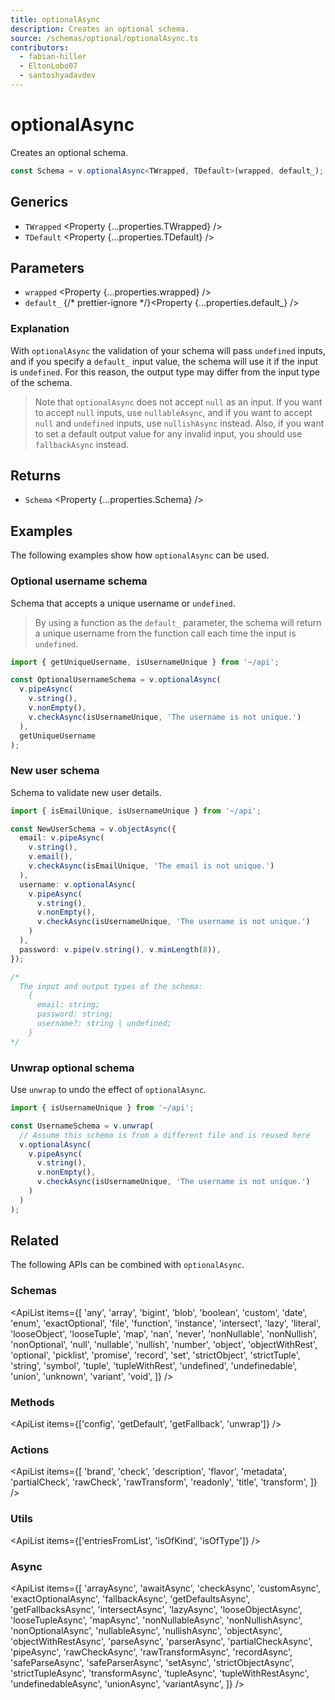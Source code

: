 ```yaml
---
title: optionalAsync
description: Creates an optional schema.
source: /schemas/optional/optionalAsync.ts
contributors:
  - fabian-hiller
  - EltonLobo07
  - santoshyadavdev
---
```



# optionalAsync

Creates an optional schema.

```ts
const Schema = v.optionalAsync<TWrapped, TDefault>(wrapped, default_);
```

## Generics

- `TWrapped` <Property {...properties.TWrapped} />
- `TDefault` <Property {...properties.TDefault} />

## Parameters

- `wrapped` <Property {...properties.wrapped} />
- `default_` {/* prettier-ignore */}<Property {...properties.default_} />

### Explanation

With `optionalAsync` the validation of your schema will pass `undefined` inputs, and if you specify a `default_` input value, the schema will use it if the input is `undefined`. For this reason, the output type may differ from the input type of the schema.

> Note that `optionalAsync` does not accept `null` as an input. If you want to accept `null` inputs, use <Link href="../nullableAsync/">`nullableAsync`</Link>, and if you want to accept `null` and `undefined` inputs, use <Link href="../nullishAsync/">`nullishAsync`</Link> instead. Also, if you want to set a default output value for any invalid input, you should use <Link href="../fallbackAsync/">`fallbackAsync`</Link> instead.

## Returns

- `Schema` <Property {...properties.Schema} />

## Examples

The following examples show how `optionalAsync` can be used.

### Optional username schema

Schema that accepts a unique username or `undefined`.

> By using a function as the `default_` parameter, the schema will return a unique username from the function call each time the input is `undefined`.

```ts
import { getUniqueUsername, isUsernameUnique } from '~/api';

const OptionalUsernameSchema = v.optionalAsync(
  v.pipeAsync(
    v.string(),
    v.nonEmpty(),
    v.checkAsync(isUsernameUnique, 'The username is not unique.')
  ),
  getUniqueUsername
);
```

### New user schema

Schema to validate new user details.

```ts
import { isEmailUnique, isUsernameUnique } from '~/api';

const NewUserSchema = v.objectAsync({
  email: v.pipeAsync(
    v.string(),
    v.email(),
    v.checkAsync(isEmailUnique, 'The email is not unique.')
  ),
  username: v.optionalAsync(
    v.pipeAsync(
      v.string(),
      v.nonEmpty(),
      v.checkAsync(isUsernameUnique, 'The username is not unique.')
    )
  ),
  password: v.pipe(v.string(), v.minLength(8)),
});

/*
  The input and output types of the schema:
    {
      email: string;
      password: string;
      username?: string | undefined;
    }
*/
```

### Unwrap optional schema

Use <Link href="../unwrap/">`unwrap`</Link> to undo the effect of `optionalAsync`.

```ts
import { isUsernameUnique } from '~/api';

const UsernameSchema = v.unwrap(
  // Assume this schema is from a different file and is reused here
  v.optionalAsync(
    v.pipeAsync(
      v.string(),
      v.nonEmpty(),
      v.checkAsync(isUsernameUnique, 'The username is not unique.')
    )
  )
);
```

## Related

The following APIs can be combined with `optionalAsync`.

### Schemas

<ApiList
  items={[
    'any',
    'array',
    'bigint',
    'blob',
    'boolean',
    'custom',
    'date',
    'enum',
    'exactOptional',
    'file',
    'function',
    'instance',
    'intersect',
    'lazy',
    'literal',
    'looseObject',
    'looseTuple',
    'map',
    'nan',
    'never',
    'nonNullable',
    'nonNullish',
    'nonOptional',
    'null',
    'nullable',
    'nullish',
    'number',
    'object',
    'objectWithRest',
    'optional',
    'picklist',
    'promise',
    'record',
    'set',
    'strictObject',
    'strictTuple',
    'string',
    'symbol',
    'tuple',
    'tupleWithRest',
    'undefined',
    'undefinedable',
    'union',
    'unknown',
    'variant',
    'void',
  ]}
/>

### Methods

<ApiList items={['config', 'getDefault', 'getFallback', 'unwrap']} />

### Actions

<ApiList
  items={[
    'brand',
    'check',
    'description',
    'flavor',
    'metadata',
    'partialCheck',
    'rawCheck',
    'rawTransform',
    'readonly',
    'title',
    'transform',
  ]}
/>

### Utils

<ApiList items={['entriesFromList', 'isOfKind', 'isOfType']} />

### Async

<ApiList
  items={[
    'arrayAsync',
    'awaitAsync',
    'checkAsync',
    'customAsync',
    'exactOptionalAsync',
    'fallbackAsync',
    'getDefaultsAsync',
    'getFallbacksAsync',
    'intersectAsync',
    'lazyAsync',
    'looseObjectAsync',
    'looseTupleAsync',
    'mapAsync',
    'nonNullableAsync',
    'nonNullishAsync',
    'nonOptionalAsync',
    'nullableAsync',
    'nullishAsync',
    'objectAsync',
    'objectWithRestAsync',
    'parseAsync',
    'parserAsync',
    'partialCheckAsync',
    'pipeAsync',
    'rawCheckAsync',
    'rawTransformAsync',
    'recordAsync',
    'safeParseAsync',
    'safeParserAsync',
    'setAsync',
    'strictObjectAsync',
    'strictTupleAsync',
    'transformAsync',
    'tupleAsync',
    'tupleWithRestAsync',
    'undefinedableAsync',
    'unionAsync',
    'variantAsync',
  ]}
/>
